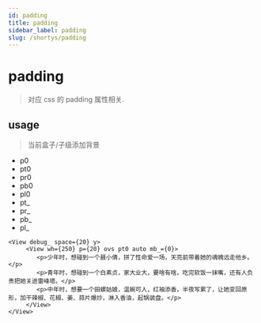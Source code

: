 ```yaml
---
id: padding
title: padding
sidebar_label: padding
slug: /shortys/padding
---
```


# padding

> 对应 css 的 padding 属性相关.

## usage

> 当前盒子/子级添加背景

- p0
- pt0
- pr0
- pb0
- pl0
- pt_
- pr_
- pb_
- pl_

```tsx live
<View debug_ space={20} y>
     <View wh={250} p={20} ovs pt0 auto mb_={0}>
        <p>少年时，想碰到一个聂小倩，拼了性命爱一场，天亮前带着她的魂魄远走他乡。</p>
        <p>青年时，想碰到一个白素贞，家大业大，要啥有啥，吃完软饭一抹嘴，还有人负责把她关进雷峰塔。</p>
        <p>中年时，想要一个田螺姑娘，温婉可人，红袖添香，半夜写累了，让她变回原形，加干辣椒、花椒、姜、蒜片爆炒，淋入香油，起锅装盘。</p>
     </View>
</View>
```
